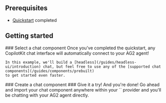 
## Prerequisites
- [Quickstart](/guides/getting-started/quickstart/ag2) completed

## Getting started

<Steps>
  <Step>
    ### Select a chat component
    Once you've completed the quickstart, any CopilotKit chat interface will automatically connect to your AG2 agent!

    In this example, we'll build a [headless](/guides/headless-ui/introduction) chat, but feel free to use any of the [supported chat components](/guides/components/prebuilt)
    to get started even faster.
  </Step>
  <Step>
    ### Create a chat component
    <ChatSnippet components={props.components} />

  </Step>
  <Step>
    ### Give it a try!
    And you're done! Go ahead and import your chat component anywhere within your `<CopilotKit>` provider
    and you'll be chatting with your AG2 agent directly.
  </Step>
</Steps>